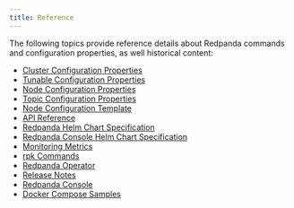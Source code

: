```yaml
---
title: Reference
---
```


<head>
    <meta name="title" content="Reference | Redpanda Docs"/>
    <meta name="description" content="Reference index page."/>
    <link rel="canonical" href="https://docs.redpanda.com/docs/reference/" />
</head>

The following topics provide reference details about Redpanda commands and configuration properties, as well historical content:

- [Cluster Configuration Properties](../reference/cluster-properties)
- [Tunable Configuration Properties](../reference/tunable-properties)
- [Node Configuration Properties](../reference/node-properties)
- [Topic Configuration Properties](../reference/topic-properties)
- [Node Configuration Template](../reference/node-configuration-sample)
- [API Reference](../reference/api-reference)
- [Redpanda Helm Chart Specification](../reference/redpanda-helm-spec)
- [Redpanda Console Helm Chart Specification](../reference/console-helm-spec)
- [Monitoring Metrics](../reference/monitor-metrics)
- [rpk Commands](../reference/rpk/)
- [Redpanda Operator](../reference/redpanda-operator/)
- [Release Notes](https://github.com/redpanda-data/redpanda/releases)
- [Redpanda Console](../reference/console/config)
- [Docker Compose Samples](../reference/docker-compose)